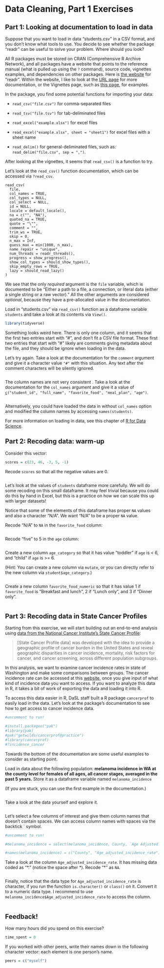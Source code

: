 # Data Cleaning, Part 1 Exercises

## Part 1: Looking at documentation to load in data

Suppose that you want to load in data "students.csv" in a CSV format, and you don't know what tools to use. You decide to see whether the package "readr" can be useful to solve your problem. Where should you look?

All R packages must be stored on CRAN (Comprehensive R Archive Network), and all packages have a website that points to the reference manual (what is pulled up using the `?` command), source code, vignettes examples, and dependencies on other packages. Here is [the website](https://cran.r-project.org/web/packages/readr/) for "readr". Within the website, I like to look at the [URL page](https://readr.tidyverse.org/) for more documentation, or the Vignettes page, such as [this page](https://cran.r-project.org/web/packages/readr/vignettes/column-types.html), for examples.

In the package, you find some potential functions for importing your data:

-   `read_csv("file.csv")` for comma-separated files

-   `read_tsv("file.tsv")` for tab-deliminated files

-   `read_excel("example.xlsx")` for excel files

-   `read_excel("example.xlsx", sheet = "sheet1")` for excel files with a sheet name

-   `read_delim()` for general-deliminated files, such as: `read_delim("file.csv", sep = ",")`.

After looking at the vignettes, it seems that `read_csv()` is a function to try.

Let's look at the `read_csv()` function documentation, which can be accessed via `?read_csv`.

```         
read_csv(
  file,
  col_names = TRUE,
  col_types = NULL,
  col_select = NULL,
  id = NULL,
  locale = default_locale(),
  na = c("", "NA"),
  quoted_na = TRUE,
  quote = "\"",
  comment = "",
  trim_ws = TRUE,
  skip = 0,
  n_max = Inf,
  guess_max = min(1000, n_max),
  name_repair = "unique",
  num_threads = readr_threads(),
  progress = show_progress(),
  show_col_types = should_show_types(),
  skip_empty_rows = TRUE,
  lazy = should_read_lazy()
)
```

We see that the only *required* argument is the `file` variable, which is documented to be "Either a path to a file, a connection, or literal data (either a single string or a raw vector)." All the other arguments are considered *optional*, because they have a pre-allocated value in the documentation.

Load in "students.csv" via `read_csv()` function as a dataframe variable `students` and take a look at its contents via `View()`.

```r
library(tidyverse)


```

Something looks weird here. There is only one column, and it seems that the first two entries start with "\#", and don't fit a CSV file format. These first two entries that start with "\#" likely are comments giving metadata about the file, and they should be ignore when loading in the data.

Let's try again. Take a look at the documentation for the `comment` argument and give it a character value `"#"` with this situation. Any text after the comment characters will be silently ignored.

```r

```

The column names are not very consistent . Take a look at the documentation for the `col_names` argument and give it a value of [`c`](https://rdrr.io/r/base/c.html)`("student_id", "full_name", "favorite_food", "meal_plan", "age")`.

```r

```

Alternatively, you could have loaded the data in without `col_names` option and modified the column names by accessing `names(students)`.

For more information on loading in data, see this chapter of [R for Data Science](https://r4ds.hadley.nz/spreadsheets).

## Part 2: Recoding data: warm-up

Consider this vector:

```r
scores = c(23, 46, -3, 5, -1)
```

Recode `scores` so that all the negative values are 0.

```r

```

Let's look at the values of `students` dataframe more carefully. We will do some recoding on this small dataframe. It may feel trivial because you could do this by hand in Excel, but this is a practice on how we can scale this up with larger datasets!

Notice that some of the elements of this dataframe has proper `NA` values and also a character "N/A". We want "N/A" to be a proper `NA` value.

Recode "N/A" to `NA` in the `favorite_food` column:

```r

```

Recode "five" to 5 in the `age` column:

```r

```

Create a new column `age_category` so that it has value "toddler" if `age` is \< 6, and "child" if `age` is \>= 6.

(Hint: You can create a new column via `mutate`, or you can directly refer to the new column via `student$age_category`.)

```r

```

Create a new column `favorite_food_numeric` so that it has value 1 if `favorite_food` is "Breakfast and lunch", 2 if "Lunch only", and 3 if "Dinner only".

```r

```

## Part 3: Recoding data in State Cancer Profiles

Starting from this exercise, we will start building out an end-to-end analysis using [data from the National Cancer Institute's State Cancer Profile](https://statecancerprofiles.cancer.gov/index.html):

> [State Cancer Profile data] was developed with the idea to provide a geographic profile of cancer burden in the United States and reveal geographic disparities in cancer incidence, mortality, risk factors for cancer, and cancer screening, across different population subgroups.

In this analysis, we want to examine cancer incidence rates in state of Washington and make some comparisons between groups. The cancer incidence rate can be accessed at this [website](https://statecancerprofiles.cancer.gov/incidencerates/index.php), once you give input of what kind of incidence data you want to access. If you want to analyze this data in R, it takes a bit of work of exporting the data and loading it into R.

To access this data easier in R, DaSL staff built a R package `cancerprof` to easily load in the data. Let's look at the package's documentation to see how to get access to cancer incidence data.

```r
#uncomment to run!

#install.packages("pak")
#library(pak)
#pak("getwilds/cancerprof@practice")
#library(cancerprof)
#?incidence_cancer
```

Towards the bottom of the documentation are some useful examples to consider as starting point.

Load in data about the following population: **melanoma incidence in WA at the county level for females of all ages, all cancer stages, averaged in the past 5 years.** Store it as a dataframe variable named `melanoma_incidence`

(If you are stuck, you can use the first example in the documentation.)

```r

```

Take a look at the data yourself and explore it.

```r

```

Let's select a few columns of interest and give them column names that doesn't contain spaces. We can access column names with spaces via the backtick \` symbol.

```r
#uncomment to run!

#melanoma_incidence = select(melanoma_incidence, County, `Age Adjusted Incidence Rate`)

#names(melanoma_incidence) = c("County", "Age_adjusted_incidence_rate")
```

Take a look at the column `Age_adjusted_incidence_rate`. It has missing data coded as "\*." (notice the space after \*). Recode "\*" as `NA`.

```r

```

Finally, notice that the data type for `Age_adjusted_incidence_rate` is character, if you run the function `is.character()` or `class()` on it. Convert it to a numeric data type. I recommend to use `melanoma_incidence$Age_adjusted_incidence_rate` to access the column.

```r

```

## Feedback!

How many hours did you spend on this exercise?

```r
time_spent = 0 
```

If you worked with other peers, write their names down in the following character vector: each element is one person's name.

```r
peers = c("myself")
```
